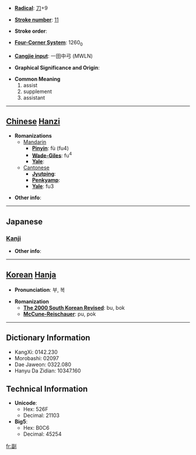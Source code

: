 * '''[[Wiktionary:Chinese radical index| Radical]]''': [[Wiktionary:Chinese radical index 刀|刀]]+9

* '''[[Wiktionary:Chinese total strokes index|Stroke number]]''': [[Wiktionary:Chinese total strokes index 11|11]]

* '''Stroke order''': 

* '''[[Wiktionary:Chinese four corner index|Four-Corner System]]''': 1260<sub>0</sub>

* '''[[Wiktionary:Chinese Cangjie index|Cangjie input]]''': 一田中弓 (MWLN)

* '''Graphical Significance and Origin''': 

* '''Common Meaning'''
*#assist
*# supplement
*# assistant


----

== [[Chinese]] [[Hanzi]] ==

* '''Romanizations'''
** [[Mandarin]]
*** '''[[Pinyin]]''': fù (fu4)
*** '''[[Wade-Giles]]''': fu<sup>4</sup>
*** '''[[Yale]]''': 
**[[Cantonese]]
***'''[[Jyutping]]''':
***'''[[Penkyamp]]''': 
***'''[[Yale]]''': fu3

* '''Other info''': 

----

==Japanese==
===[[Kanji]]===
{{kanji|on readings=[[ふく]] (fuku)|kun readings=[[そう]] (sou), [[そえ]] (soe)}}

* '''Other info''':  

----

== [[Korean]] [[Hanja]] ==

* '''Pronunciation''': 부, 복

* '''Romanization'''
** '''[[The 2000 South Korean Revised Romanization|The 2000 South Korean Revised]]''': bu, bok
** '''[[McCune-Reischauer]]''': pu, pok

----

== Dictionary Information ==

* KangXi: 0142.230
* Morobashi: 02097
* Dae Jaweon: 0322.080
* Hanyu Da Zidian: 10347.160

== Technical Information ==

* '''Unicode''':
** Hex: 526F
** Decimal: 21103
* '''Big5''':
** Hex: B0C6
** Decimal: 45254

[[fr:副]]